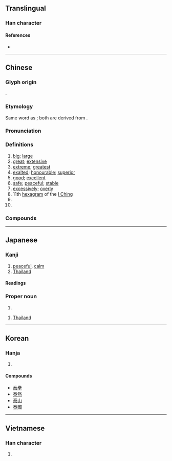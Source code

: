 {{also|奉|奏|秦}}
{{character info/new}}
==Translingual==

===Han character===
{{Han char|rn=85|rad=水|as=05|sn=10|four=50132|canj=QKE|ids=⿱𡗗氺}}

====References====
* {{Han ref|kx=0618.150|dkj=17325|dj=1013.100|hdz=31577.030|uh=6CF0|ud=27888|bh=AEF5|bd=44789}}

----

==Chinese==
{{zh-forms|alt=太-second round simplified,冭‎}}

===Glyph origin===
{{Han etym}}
{{Han compound|廾|水|大|ls=psc|c1=s|c2=s|c3=p}}.

===Etymology===
Same word as {{och-l|太|great; greatest; excessive}}; both are derived from {{och-l|大|big}}.

===Pronunciation===
{{zh-pron
|m=tài
|m-s=
|c=taai3
|c-t=
|g=
|h=pfs=thai;gd=tai4
|j=
|mb=tuo̿i
|md=tái
|mn=thòa/thài
|mn_note=thoà - vernacular; thài - literary
|mn-t=tai3
|w=2tha
|x=
|mc=y
|oc=y
|cat=a,adv,n,pn
}}

===Definitions===
{{zh-hanzi}}

# [[big]]; [[large]]
# [[great]]; [[extensive]]
# [[extreme]]; [[greatest]]
# [[exalted]]; [[honourable]]; [[superior]]
# [[good]]; [[excellent]]
# [[safe]]; [[peaceful]]; [[stable]]
# [[excessively]]; [[overly]]
# 11th [[hexagram]] of the [[I Ching]]
# {{zh-short|泰國|[[Thailand]]}}
# {{surname|zh}}

===Compounds===
{{zh-der|泰國|泰語|泰拳|三陽交泰|三陽開泰|不識泰山|交泰|人猿泰山|倒持泰阿|去泰去甚|去甚去泰|否去泰來|否往泰來|否極必泰|否極泰來|否極生泰|否泰|否終而泰|國泰民安|天地交泰|奢泰|宇文泰|安如泰山|安於泰山|安泰|安若泰山|康泰|心安神泰|托爾斯泰|持盈保泰|政躬康泰|時通運泰|景泰|景泰藍|死重泰山|民安國泰|泰一|泰交|泰伯|泰來否往|泰元|泰初|泰勒制度|泰半|泰國勞工|泰國拳|泰國新娘|泰坦族|泰壇|泰始|泰定|泰山|泰山之安|泰山其頹|泰山刻石|泰山北斗|泰山可倚|泰山壓卵|泰山壓頂|泰山娘娘|泰山梁木|泰山磐石|泰山若厲|泰山鴻毛|泰常|泰平|泰戈爾|泰斗|泰昌|泰晤士河|泰極而否|泰水|泰清|泰然|泰然居之|泰然自若|泰然處之|泰王國|泰皇|泰系各族|泰納|泰綺絲|泰西|泰誓|泰豫|泰辰|泰阿|泰阿倒持|泰階|泰階平|泰雅族|發跡變泰|穩如泰山|華倫泰節|處之泰然|變泰|身名俱泰|通泰|鄂爾泰|重於泰山|開泰|阿爾泰山|鴻毛泰山|泰安|長泰|泰州|泰武|富泰|泰北|泰南}}

----

==Japanese==

===Kanji===
{{ja-kanji|grade=c|rs=水05}}

# [[peaceful]], [[calm]]
# [[Thailand]]

====Readings====
{{ja-readings
|on=たい
|kun=やす-い, おおき.い, おご-る
}}

===Proper noun===
{{ja-pos|proper|やすし}}

# {{given name|ja|male|sort=やすし}}

{{ja-pos|proper|たい|タイ}}

# [[Thailand]]

----

==Korean==

===Hanja===
{{ko-hanja|hangeul=태}}

# {{rfdef|ko|sort=水05}}

====Compounds====
* [[泰拳]]
* [[泰然]]
* [[泰山]]
* [[泰國]]<!-- this probably needs to be sorted somewhere else in list -->

----

==Vietnamese==

===Han character===
{{vi-hantu|[[Thái]]|rs=水05}}

# {{rfdef|vi|sort=水05}}